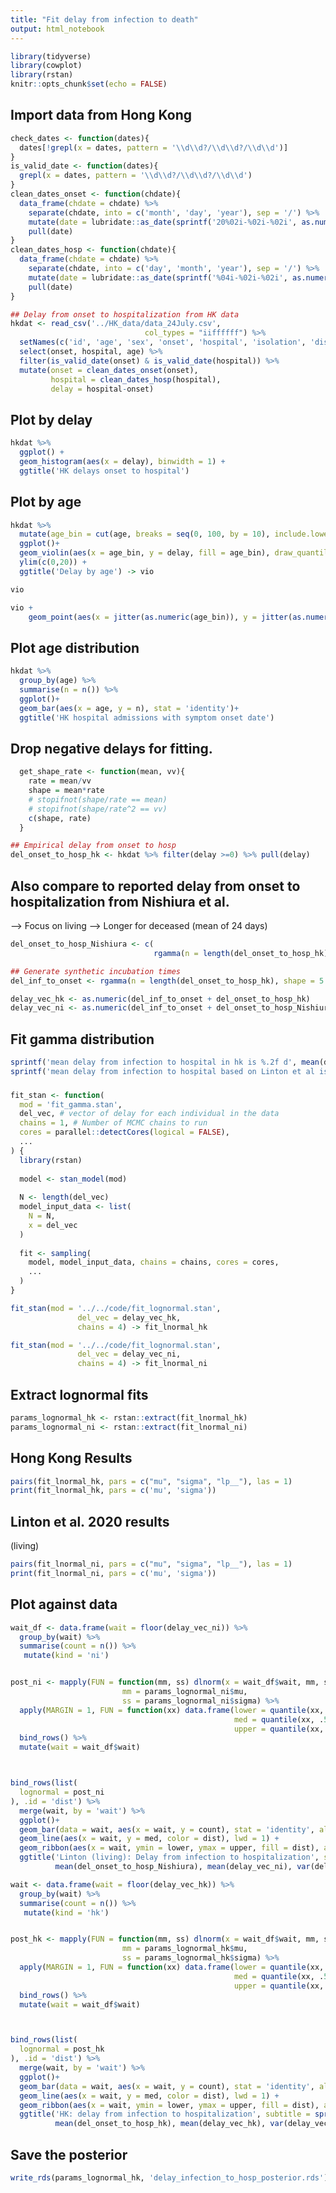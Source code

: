 ```yaml
---
title: "Fit delay from infection to death"
output: html_notebook
---
```



```r
library(tidyverse)
library(cowplot)
library(rstan)
knitr::opts_chunk$set(echo = FALSE)
```


## Import data from Hong Kong

```r
check_dates <- function(dates){
  dates[!grepl(x = dates, pattern = '\\d\\d?/\\d\\d?/\\d\\d')]
}
is_valid_date <- function(dates){
  grepl(x = dates, pattern = '\\d\\d?/\\d\\d?/\\d\\d')
}
clean_dates_onset <- function(chdate){
  data_frame(chdate = chdate) %>%
    separate(chdate, into = c('month', 'day', 'year'), sep = '/') %>%
    mutate(date = lubridate::as_date(sprintf('20%02i-%02i-%02i', as.numeric(year), as.numeric(month), as.numeric(day)))) %>%
    pull(date)
}
clean_dates_hosp <- function(chdate){
  data_frame(chdate = chdate) %>%
    separate(chdate, into = c('day', 'month', 'year'), sep = '/') %>%
    mutate(date = lubridate::as_date(sprintf('%04i-%02i-%02i', as.numeric(year), as.numeric(month), as.numeric(day)))) %>%
    pull(date)
}

## Delay from onset to hospitalization from HK data
hkdat <- read_csv('../HK_data/data_24July.csv',
                              col_types = "iiffffff") %>%
  setNames(c('id', 'age', 'sex', 'onset', 'hospital', 'isolation', 'discharge', 'death')) %>%
  select(onset, hospital, age) %>%
  filter(is_valid_date(onset) & is_valid_date(hospital)) %>%
  mutate(onset = clean_dates_onset(onset),
         hospital = clean_dates_hosp(hospital),
         delay = hospital-onset)
```

## Plot by delay
```r
hkdat %>%
  ggplot() +
  geom_histogram(aes(x = delay), binwidth = 1) +
  ggtitle('HK delays onset to hospital')
```
## Plot by age
```r
hkdat %>%
  mutate(age_bin = cut(age, breaks = seq(0, 100, by = 10), include.lowest = T)) %>%
  ggplot()+
  geom_violin(aes(x = age_bin, y = delay, fill = age_bin), draw_quantiles = c(.1, .5, .9))+
  ylim(c(0,20)) +
  ggtitle('Delay by age') -> vio

vio

vio +
    geom_point(aes(x = jitter(as.numeric(age_bin)), y = jitter(as.numeric(delay))), alpha = .5)
```

## Plot age distribution
```r
hkdat %>% 
  group_by(age) %>%
  summarise(n = n()) %>%
  ggplot()+
  geom_bar(aes(x = age, y = n), stat = 'identity')+
  ggtitle('HK hospital admissions with symptom onset date')
```



## Drop negative delays for fitting.
```r
  get_shape_rate <- function(mean, vv){
    rate = mean/vv
    shape = mean*rate
    # stopifnot(shape/rate == mean)
    # stopifnot(shape/rate^2 == vv)
    c(shape, rate)
  }

## Empirical delay from onset to hosp
del_onset_to_hosp_hk <- hkdat %>% filter(delay >=0) %>% pull(delay)
```

## Also compare to reported delay from onset to hospitalization from Nishiura et al.
--> Focus on living 
--> Longer for deceased (mean of 24 days)
```r
del_onset_to_hosp_Nishiura <- c(
                                rgamma(n = length(del_onset_to_hosp_hk)*.1, get_shape_rate(mean = 3.3, vv = 4.2^2)[1], get_shape_rate(3.3, 4.2^2)[2])) # Deceased (10%)

## Generate synthetic incubation times
del_inf_to_onset <- rgamma(n = length(del_onset_to_hosp_hk), shape = 5.807, scale = 0.948) # From Lauer et al. 2020

delay_vec_hk <- as.numeric(del_inf_to_onset + del_onset_to_hosp_hk)
delay_vec_ni <- as.numeric(del_inf_to_onset + del_onset_to_hosp_Nishiura)
```
## Fit gamma distribution
```r
sprintf('mean delay from infection to hospital in hk is %.2f d', mean(delay_vec_hk))
sprintf('mean delay from infection to hospital based on Linton et al is %.2f d', mean(delay_vec_ni))
```


###
```r
fit_stan <- function(
  mod = 'fit_gamma.stan',
  del_vec, # vector of delay for each individual in the data
  chains = 1, # Number of MCMC chains to run
  cores = parallel::detectCores(logical = FALSE),
  ...
) {
  library(rstan)
  
  model <- stan_model(mod)
  
  N <- length(del_vec)
  model_input_data <- list(
    N = N,
    x = del_vec
  )
  
  fit <- sampling(
    model, model_input_data, chains = chains, cores = cores,
    ...
  )
}
```


```r
fit_stan(mod = '../../code/fit_lognormal.stan', 
               del_vec = delay_vec_hk, 
               chains = 4) -> fit_lnormal_hk
```

```r
fit_stan(mod = '../../code/fit_lognormal.stan', 
               del_vec = delay_vec_ni, 
               chains = 4) -> fit_lnormal_ni
```


## Extract lognormal fits
```r
params_lognormal_hk <- rstan::extract(fit_lnormal_hk)
params_lognormal_ni <- rstan::extract(fit_lnormal_ni)
```

## Hong Kong Results
```r
pairs(fit_lnormal_hk, pars = c("mu", "sigma", "lp__"), las = 1)
print(fit_lnormal_hk, pars = c('mu', 'sigma'))
```
## Linton et al. 2020 results
(living)

```r
pairs(fit_lnormal_ni, pars = c("mu", "sigma", "lp__"), las = 1)
print(fit_lnormal_ni, pars = c('mu', 'sigma'))
```

## Plot against data
```r
wait_df <- data.frame(wait = floor(delay_vec_ni)) %>%
  group_by(wait) %>%
  summarise(count = n()) %>%
   mutate(kind = 'ni')


post_ni <- mapply(FUN = function(mm, ss) dlnorm(x = wait_df$wait, mm, ss)*length(delay_vec_ni), 
                         mm = params_lognormal_ni$mu,
                         ss = params_lognormal_ni$sigma) %>%
  apply(MARGIN = 1, FUN = function(xx) data.frame(lower = quantile(xx, .025),
                                                  med = quantile(xx, .5),
                                                  upper = quantile(xx, .975))) %>%
  bind_rows() %>%
  mutate(wait = wait_df$wait)



bind_rows(list(
  lognormal = post_ni
), .id = 'dist') %>%
  merge(wait, by = 'wait') %>%
  ggplot()+
  geom_bar(data = wait, aes(x = wait, y = count), stat = 'identity', alpha = .5)+
  geom_line(aes(x = wait, y = med, color = dist), lwd = 1) +
  geom_ribbon(aes(x = wait, ymin = lower, ymax = upper, fill = dist), alpha = .5)+
  ggtitle('Linton (living): Delay from infection to hospitalization', subtitle = sprintf('6.1d incubation; %.2fd onset to hosp\nmean=%.2f, var=%.2f\nlognormal mu = %.2f, sigma=%.2f',
          mean(del_onset_to_hosp_Nishiura), mean(delay_vec_ni), var(delay_vec_ni), mean(params_lognormal_ni$mu), mean(params_lognormal_ni$sigma)))
```


```r
wait <- data.frame(wait = floor(delay_vec_hk)) %>%
  group_by(wait) %>%
  summarise(count = n()) %>%
   mutate(kind = 'hk')


post_hk <- mapply(FUN = function(mm, ss) dlnorm(x = wait_df$wait, mm, ss)*length(delay_vec_hk), 
                         mm = params_lognormal_hk$mu,
                         ss = params_lognormal_hk$sigma) %>%
  apply(MARGIN = 1, FUN = function(xx) data.frame(lower = quantile(xx, .025),
                                                  med = quantile(xx, .5),
                                                  upper = quantile(xx, .975))) %>%
  bind_rows() %>%
  mutate(wait = wait_df$wait)



bind_rows(list(
  lognormal = post_hk
), .id = 'dist') %>%
  merge(wait, by = 'wait') %>%
  ggplot()+
  geom_bar(data = wait, aes(x = wait, y = count), stat = 'identity', alpha = .5)+
  geom_line(aes(x = wait, y = med, color = dist), lwd = 1) +
  geom_ribbon(aes(x = wait, ymin = lower, ymax = upper, fill = dist), alpha = .5)+
  ggtitle('HK: delay from infection to hospitalization', subtitle = sprintf('6.1d incubation; %.2fd onset to hosp\nmean=%.2f, var=%.2f\nlognormal mu = %.2f, sigma=%.2f',
          mean(del_onset_to_hosp_hk), mean(delay_vec_hk), var(delay_vec_hk), mean(params_lognormal_hk$mu), mean(params_lognormal_hk$sigma)))
```

## Save the posterior
```r
write_rds(params_lognormal_hk, 'delay_infection_to_hosp_posterior.rds')
```

